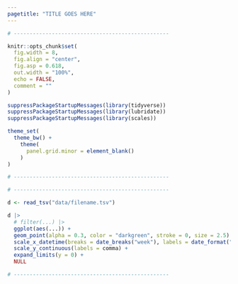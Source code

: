 ```yaml
---
pagetitle: "TITLE GOES HERE"
---
```


```r
# -------------------------------------------------

knitr::opts_chunk$set(
  fig.width = 8,
  fig.align = "center",
  fig.asp = 0.618,
  out.width = "100%",
  echo = FALSE,
  comment = ""
)

suppressPackageStartupMessages(library(tidyverse))
suppressPackageStartupMessages(library(lubridate))
suppressPackageStartupMessages(library(scales))

theme_set(
  theme_bw() +
    theme(
      panel.grid.minor = element_blank()
    )
)

# -------------------------------------------------
```

```r
# -------------------------------------------------

d <- read_tsv("data/filename.tsv")

d |>
  # filter(...) |>
  ggplot(aes(...)) +
  geom_point(alpha = 0.3, color = "darkgreen", stroke = 0, size = 2.5) +
  scale_x_datetime(breaks = date_breaks("week"), labels = date_format("%m/%d")) +
  scale_y_continuous(labels = comma) +
  expand_limits(y = 0) +
  NULL

# -------------------------------------------------
```

